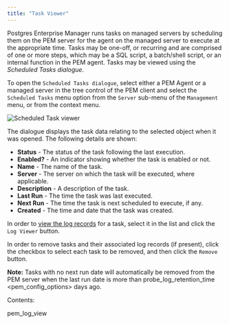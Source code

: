 ```yaml
---
title: "Task Viewer"
---
```


<div id="pem_task_view" class="registered_link"></div>

Postgres Enterprise Manager runs tasks on managed servers by scheduling them on the PEM server for the agent on the managed server to execute at the appropriate time. Tasks may be one-off, or recurring and are comprised of one or more steps, which may be a SQL script, a batch/shell script, or an internal function in the PEM agent. Tasks may be viewed using the *Scheduled Tasks dialogue.*

To open the `Scheduled Tasks dialogue`, select either a PEM Agent or a managed server in the tree control of the PEM client and select the `Scheduled Tasks` menu option from the `Server` sub-menu of the `Management` menu, or from the context menu.

![Scheduled Task viewer](../../images/pem_task_view.png)

The dialogue displays the task data relating to the selected object when it was opened. The following details are shown:

-   **Status** - The status of the task following the last execution.
-   **Enabled?** - An indicator showing whether the task is enabled or not.
-   **Name** - The name of the task.
-   **Server** - The server on which the task will be executed, where applicable.
-   **Description** - A description of the task.
-   **Last Run** - The time the task was last executed.
-   **Next Run** - The time the task is next scheduled to execute, if any.
-   **Created** - The time and date that the task was created.

In order to [view the log records](../04_toc_pem_features/18_pem_task_view/#pem_log_view) for a task, select it in the list and click the `Log Viewer` button.

In order to remove tasks and their associated log records (if present), click the checkbox to select each task to be removed, and then click the `Remove` button.

**Note:** Tasks with no next run date will automatically be removed from the PEM server when the last run date is more than <span class="title-ref">probe_log_retention_time &lt;pem_config_options></span> days ago.

Contents:

<div class="toctree" maxdepth="2">

pem_log_view

</div>

